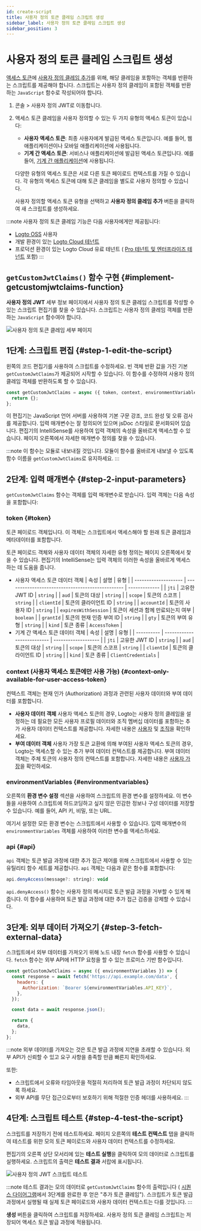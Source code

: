 ```yaml
---
id: create-script
title: 사용자 정의 토큰 클레임 스크립트 생성
sidebar_label: 사용자 정의 토큰 클레임 스크립트 생성
sidebar_position: 3
---
```



# 사용자 정의 토큰 클레임 스크립트 생성

[액세스 토큰](https://auth.wiki/access-token)에 [사용자 정의 클레임 추가](/developers/custom-token-claims)를 위해, 해당 클레임을 포함하는 객체를 반환하는 스크립트를 제공해야 합니다. 스크립트는 사용자 정의 클레임이 포함된 객체를 반환하는 `JavaScript` 함수로 작성되어야 합니다.

1. <CloudLink to="/customize-jwt">콘솔 > 사용자 정의 JWT</CloudLink>로 이동합니다.
2. 액세스 토큰 클레임을 사용자 정의할 수 있는 두 가지 유형의 액세스 토큰이 있습니다:

   - **사용자 액세스 토큰**: 최종 사용자에게 발급된 액세스 토큰입니다. 예를 들어, 웹 애플리케이션이나 모바일 애플리케이션에 사용됩니다.
   - **기계 간 액세스 토큰**: 서비스나 애플리케이션에 발급된 액세스 토큰입니다. 예를 들어, [기계 간 애플리케이션](/quick-starts/m2m)에 사용됩니다.

   다양한 유형의 액세스 토큰은 서로 다른 토큰 페이로드 컨텍스트를 가질 수 있습니다. 각 유형의 액세스 토큰에 대해 토큰 클레임을 별도로 사용자 정의할 수 있습니다.

   사용자 정의할 액세스 토큰 유형을 선택하고 **사용자 정의 클레임 추가** 버튼을 클릭하여 새 스크립트를 생성하세요.

:::note
사용자 정의 토큰 클레임 기능은 다음 사용자에게만 제공됩니다:

- [Logto OSS](/logto-oss) 사용자
- 개발 환경이 있는 [Logto Cloud 테넌트](/logto-cloud/tenant-settings#development)
- 프로덕션 환경이 있는 Logto Cloud 유료 테넌트 ( [Pro 테넌트 및 엔터프라이즈 테넌트](https://logto.io/pricing) 포함)
  :::

## `getCustomJwtClaims()` 함수 구현 \{#implement-getcustomjwtclaims-function}

**사용자 정의 JWT** 세부 정보 페이지에서 사용자 정의 토큰 클레임 스크립트를 작성할 수 있는 스크립트 편집기를 찾을 수 있습니다. 스크립트는 사용자 정의 클레임 객체를 반환하는 `JavaScript` 함수여야 합니다.

<img src={customTokenClaimsDetailPageImage} alt="사용자 정의 토큰 클레임 세부 페이지" />

## 1단계: 스크립트 편집 \{#step-1-edit-the-script}

왼쪽의 코드 편집기를 사용하여 스크립트를 수정하세요. 빈 객체 반환 값을 가진 기본 `getCustomJwtClaims`가 제공되어 시작할 수 있습니다. 이 함수를 수정하여 사용자 정의 클레임 객체를 반환하도록 할 수 있습니다.

```jsx
const getCustomJwtClaims = async ({ token, context, environmentVariables }) => {
  return {};
};
```

이 편집기는 JavaScript 언어 서버를 사용하여 기본 구문 강조, 코드 완성 및 오류 검사를 제공합니다. 입력 매개변수는 잘 정의되어 있으며 jsDoc 스타일로 문서화되어 있습니다. 편집기의 IntelliSense를 사용하여 입력 객체의 속성을 올바르게 액세스할 수 있습니다. 페이지 오른쪽에서 자세한 매개변수 정의를 찾을 수 있습니다.

:::note
이 함수는 모듈로 내보내질 것입니다. 모듈이 함수를 올바르게 내보낼 수 있도록 함수 이름을 `getCustomJwtClaims`로 유지하세요.
:::

## 2단계: 입력 매개변수 \{#step-2-input-parameters}

`getCustomJwtClaims` 함수는 객체를 입력 매개변수로 받습니다. 입력 객체는 다음 속성을 포함합니다:

### token \{#token}

토큰 페이로드 객체입니다. 이 객체는 스크립트에서 액세스해야 할 원래 토큰 클레임과 메타데이터를 포함합니다.

토큰 페이로드 객체와 사용자 데이터 객체의 자세한 유형 정의는 페이지 오른쪽에서 찾을 수 있습니다. 편집기의 IntelliSense는 입력 객체의 이러한 속성을 올바르게 액세스하는 데 도움을 줍니다.

- 사용자 액세스 토큰 데이터 객체
  | 속성 | 설명 | 유형 |
  | -------------------- | ------------------------------------------------ | ------------- |
  | `jti` | 고유한 JWT ID | `string` |
  | `aud` | 토큰의 대상 | `string` |
  | `scope` | 토큰의 스코프 | `string` |
  | `clientId` | 토큰의 클라이언트 ID | `string` |
  | `accountId` | 토큰의 사용자 ID | `string` |
  | `expiresWithSession` | 토큰이 세션과 함께 만료되는지 여부 | `boolean` |
  | `grantId` | 토큰의 현재 인증 부여 ID | `string` |
  | `gty` | 토큰의 부여 유형 | `string` |
  | `kind` | 토큰 종류 | `AccessToken` |
- 기계 간 액세스 토큰 데이터 객체
  | 속성 | 설명 | 유형 |
  | ---------- | -------------------------- | ------------------- |
  | `jti` | 고유한 JWT ID | `string` |
  | `aud` | 토큰의 대상 | `string` |
  | `scope` | 토큰의 스코프 | `string` |
  | `clientId` | 토큰의 클라이언트 ID | `string` |
  | `kind` | 토큰 종류 | `ClientCredentials` |

### context (사용자 액세스 토큰에만 사용 가능) \{#context-only-available-for-user-access-token}

컨텍스트 객체는 현재 인가 (Authorization) 과정과 관련된 사용자 데이터와 부여 데이터를 포함합니다.

- **사용자 데이터 객체**
  사용자 액세스 토큰의 경우, Logto는 사용자 정의 클레임을 설정하는 데 필요한 모든 사용자 프로필 데이터와 조직 멤버십 데이터를 포함하는 추가 사용자 데이터 컨텍스트를 제공합니다. 자세한 내용은 [사용자](/user-management/user-data) 및 [조직](/organizations/organization-data)을 확인하세요.
- **부여 데이터 객체**
  사용자 가장 토큰 교환에 의해 부여된 사용자 액세스 토큰의 경우, Logto는 액세스할 수 있는 추가 부여 데이터 컨텍스트를 제공합니다. 부여 데이터 객체는 주체 토큰의 사용자 정의 컨텍스트를 포함합니다. 자세한 내용은 [사용자 가장](/developers/user-impersonation)을 확인하세요.

### environmentVariables \{#environmentvariables}

오른쪽의 **환경 변수 설정** 섹션을 사용하여 스크립트의 환경 변수를 설정하세요. 이 변수들을 사용하여 스크립트에 하드코딩하고 싶지 않은 민감한 정보나 구성 데이터를 저장할 수 있습니다. 예를 들어, API 키, 비밀, 또는 URL.

여기서 설정한 모든 환경 변수는 스크립트에서 사용할 수 있습니다. 입력 매개변수의 `environmentVariables` 객체를 사용하여 이러한 변수를 액세스하세요.

### api \{#api}

`api` 객체는 토큰 발급 과정에 대한 추가 접근 제어를 위해 스크립트에서 사용할 수 있는 유틸리티 함수 세트를 제공합니다. `api` 객체는 다음과 같은 함수를 포함합니다:

```jsx
api.denyAccess(message?: string): void
```

`api.denyAccess()` 함수는 사용자 정의 메시지로 토큰 발급 과정을 거부할 수 있게 해줍니다. 이 함수를 사용하여 토큰 발급 과정에 대한 추가 접근 검증을 강제할 수 있습니다.

## 3단계: 외부 데이터 가져오기 \{#step-3-fetch-external-data}

스크립트에서 외부 데이터를 가져오기 위해 노드 내장 `fetch` 함수를 사용할 수 있습니다. `fetch` 함수는 외부 API에 HTTP 요청을 할 수 있는 프로미스 기반 함수입니다.

```jsx
const getCustomJwtClaims = async ({ environmentVariables }) => {
  const response = await fetch('https://api.example.com/data', {
    headers: {
      Authorization: `Bearer ${environmentVariables.API_KEY}`,
    },
  });

  const data = await response.json();

  return {
    data,
  };
};
```

:::note
외부 데이터를 가져오는 것은 토큰 발급 과정에 지연을 초래할 수 있습니다. 외부 API가 신뢰할 수 있고 요구 사항을 충족할 만큼 빠른지 확인하세요.

또한:

- 스크립트에서 오류와 타임아웃을 적절히 처리하여 토큰 발급 과정이 차단되지 않도록 하세요.
- 외부 API를 무단 접근으로부터 보호하기 위해 적절한 인증 헤더를 사용하세요.
  :::

## 4단계: 스크립트 테스트 \{#step-4-test-the-script}

스크립트를 저장하기 전에 테스트하세요. 페이지 오른쪽의 **테스트 컨텍스트** 탭을 클릭하여 테스트를 위한 모의 토큰 페이로드와 사용자 데이터 컨텍스트를 수정하세요.

편집기의 오른쪽 상단 모서리에 있는 **테스트 실행**을 클릭하여 모의 데이터로 스크립트를 실행하세요. 스크립트의 출력은 **테스트 결과** 서랍에 표시됩니다.

<img src={testCustomJwtClaimsImage} alt="사용자 정의 JWT 스크립트 테스트" />

:::note
테스트 결과는 모의 데이터로 `getCustomJwtClaims` 함수의 출력입니다 ( [시퀀스 다이어그램](/developers/custom-token-claims/#how-do-custom-token-claims-work)에서 3단계를 완료한 후 얻은 "추가 토큰 클레임"). 스크립트가 토큰 발급 과정에서 실행될 때 실제 토큰 페이로드와 사용자 데이터 컨텍스트는 다를 것입니다.
:::

**생성** 버튼을 클릭하여 스크립트를 저장하세요. 사용자 정의 토큰 클레임 스크립트는 저장되어 액세스 토큰 발급 과정에 적용됩니다.
